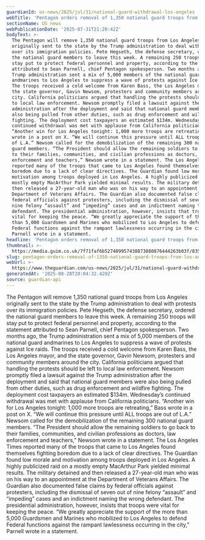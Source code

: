 ```yaml
---
guardianId: us-news/2025/jul/31/national-guard-withdrawal-los-angeles
webTitle: 'Pentagon orders removal of 1,350 national guard troops from Los Angeles'
sectionName: US news
webPublicationDate: '2025-07-31T21:20:42Z'
bodyText: >-
  The Pentagon will remove 1,350 national guard troops from Los Angeles
  originally sent to the state by the Trump administration to deal with protests
  over its immigration policies. Pete Hegseth, the defense secretary, ordered
  the national guard members to leave this week. A remaining 250 troops will
  stay put to protect federal personnel and property, according to the statement
  attributed to Sean Parnell, chief Pentagon spokesperson. Two months ago, the
  Trump administration sent a mix of 5,000 members of the national guard
  andmarines to Los Angeles to suppress a wave of protests against Ice raids.
  The troops received a cold welcome from Karen Bass, the Los Angeles mayor, and
  the state governor, Gavin Newsom, protesters and community members around the
  city. California politicians argued that handling the protests should be left
  to local law enforcement. Newsom promptly filed a lawsuit against the Trump
  administration after the deployment and said that national guard members were
  also being pulled from other duties, such as drug enforcement and wildfire
  fighting. The deployment cost taxpayers an estimated $134m. Wednesday’s
  continued withdrawal was met with applause from California politicians.
  “Another win for Los Angeles tonight: 1,000 more troops are retreating,” Bass
  wrote in a post on X. “We will continue this pressure until ALL troops are out
  of L.A.” Newsom called for the demobilization of the remaining 300 national
  guard members. “The President should allow the remaining soldiers to go back
  to their families, communities, and civilian professions as doctors, law
  enforcement and teachers,” Newsom wrote in a statement. The Los Angeles Times
  reported many of the troops that came to Los Angeles found themselves fighting
  boredom due to a lack of clear directives. The Guardian found low morale and
  motivation among troops deployed in Los Angeles. A highly publicized raid on a
  mostly empty MacArthur Park yielded minimal results. The military detained and
  then released a 27-year-old man who was on his way to an appointment at the
  Department of Veterans Affairs. The Guardian also documented false claims by
  federal officials against protesters, including the dismissal of seven out of
  nine felony “assault” and “impeding” cases and an indictment naming the wrong
  defendant. The presidential administration, however, insists that troops were
  vital for keeping the peace. “We greatly appreciate the support of the more
  than 5,000 Guardsmen and Marines who mobilized to Los Angeles to defend
  Federal functions against the rampant lawlessness occurring in the city,”
  Parnell wrote in a statement.
headline: 'Pentagon orders removal of 1,350 national guard troops from Los Angeles'
thumbnail: >-
  https://media.guim.co.uk/7f71faf6b527409957438873880876444263b03f/835_0_4165_3333/500.jpg
slug: pentagon-orders-removal-of-1350-national-guard-troops-from-los-angeles
webUrl: >-
  https://www.theguardian.com/us-news/2025/jul/31/national-guard-withdrawal-los-angeles
generatedAt: '2025-08-28T20:04:32.420Z'
source: guardian-api
---
```

The Pentagon will remove 1,350 national guard troops from Los Angeles originally sent to the state by the Trump administration to deal with protests over its immigration policies. Pete Hegseth, the defense secretary, ordered the national guard members to leave this week. A remaining 250 troops will stay put to protect federal personnel and property, according to the statement attributed to Sean Parnell, chief Pentagon spokesperson. Two months ago, the Trump administration sent a mix of 5,000 members of the national guard andmarines to Los Angeles to suppress a wave of protests against Ice raids. The troops received a cold welcome from Karen Bass, the Los Angeles mayor, and the state governor, Gavin Newsom, protesters and community members around the city. California politicians argued that handling the protests should be left to local law enforcement. Newsom promptly filed a lawsuit against the Trump administration after the deployment and said that national guard members were also being pulled from other duties, such as drug enforcement and wildfire fighting. The deployment cost taxpayers an estimated $134m. Wednesday’s continued withdrawal was met with applause from California politicians. “Another win for Los Angeles tonight: 1,000 more troops are retreating,” Bass wrote in a post on X. “We will continue this pressure until ALL troops are out of L.A.” Newsom called for the demobilization of the remaining 300 national guard members. “The President should allow the remaining soldiers to go back to their families, communities, and civilian professions as doctors, law enforcement and teachers,” Newsom wrote in a statement. The Los Angeles Times reported many of the troops that came to Los Angeles found themselves fighting boredom due to a lack of clear directives. The Guardian found low morale and motivation among troops deployed in Los Angeles. A highly publicized raid on a mostly empty MacArthur Park yielded minimal results. The military detained and then released a 27-year-old man who was on his way to an appointment at the Department of Veterans Affairs. The Guardian also documented false claims by federal officials against protesters, including the dismissal of seven out of nine felony “assault” and “impeding” cases and an indictment naming the wrong defendant. The presidential administration, however, insists that troops were vital for keeping the peace. “We greatly appreciate the support of the more than 5,000 Guardsmen and Marines who mobilized to Los Angeles to defend Federal functions against the rampant lawlessness occurring in the city,” Parnell wrote in a statement.

